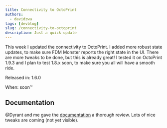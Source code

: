 ```yaml
---
title: Connectivity to OctoPrint
authors:
  - davidzwa
tags: [devblog]
slug: /connectivity-to-octoprint
description: Just a quick update
---
```


This week I updated the connectivity to OctoPrint. I added more robust state updates, to make sure FDM Monster reports the right state in the UI.
There are more tweaks to be done, but this is already great!
I tested it on OctoPrint 1.9.3 and I plan to test 1.8.x soon, to make sure you all will have a smooth ride.

Released in: 1.6.0

When: soon™️

<!-- truncate -->

## Documentation

@Dyrant and me gave the [documentation](https://docs.fdm-monster.net/) a thorough review. Lots of nice tweaks are coming (not yet visible).
